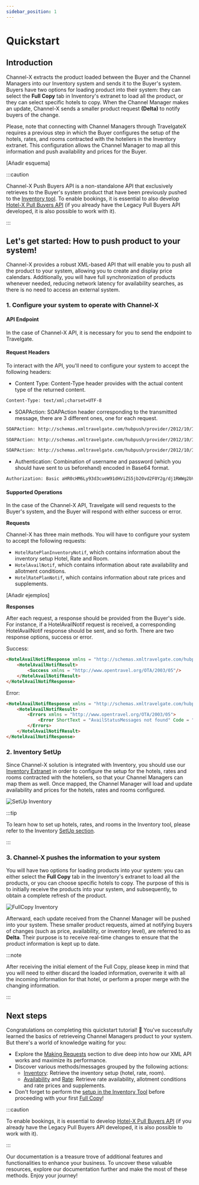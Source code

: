 ```yaml
---
sidebar_position: 1
---
```


# Quickstart

## Introduction

Channel-X extracts the product loaded between the Buyer and the Channel Managers into our Inventory system and sends it to the Buyer's system. Buyers have two options for loading product into their system: they can select the **Full Copy** tab in Inventory's extranet to load all the product, or they can select specific hotels to copy. When the Channel Manager makes an update, Channel-X sends a smaller product request **(Delta)** to notify buyers of the change.

Please, note that connecting with Channel Managers through TravelgateX requires a previous step in which the Buyer configures the setup of the hotels, rates, and rooms contracted with the hoteliers in the Inventory extranet. This configuration allows the Channel Manager to map all this information and push availability and prices for the Buyer.

[Añadir esquema]


:::caution

Channel-X Push Buyers API is a non-standalone API that exclusively retrieves to the Buyer's system product that have been previously pushed to the [Inventory tool](https://inventory.xmltravelgate.com/Account/Login?ReturnUrl=%2f). To enable bookings, it is essential to also develop [Hotel-X Pull Buyers API](../hotel-x-pull-buyers-api/quickstart) (if you already have the Legacy Pull Buyers API developed, it is also possible to work with it).

:::

## Let's get started: How to push product to your system!

Channel-X provides a robust XML-based API that will enable you to push all the product to your system, allowing you to create and display price calendars. Additionally, you will have full synchronization of products whenever needed, reducing network latency for availability searches, as there is no need to access an external system.

### 1. Configure your system to operate with Channel-X

#### API Endpoint

In the case of Channel-X API, it is necessary for you to send the endpoint to Travelgate.

#### Request Headers

To interact with the API, you'll need to configure your system to accept the following headers:

* Content Type: Content-Type header provides with the actual content type of the returned content.

```html
Content-Type: text/xml;charset=UTF-8
``` 

* SOAPAction: SOAPAction header corresponding to the transmitted message, there are 3 different ones, one for each request.

```html
SOAPAction: http://schemas.xmltravelgate.com/hubpush/provider/2012/10/IProviderGen/HotelRatePlanInventoryNotif
```

```html
SOAPAction: http://schemas.xmltravelgate.com/hubpush/provider/2012/10/IProviderGen/HotelAvailNotif
```

```html
SOAPAction: http://schemas.xmltravelgate.com/hubpush/provider/2012/10/IProviderGen/HotelRatePlanNotif
```

* Authentication: Combination of username and password (which you should have sent to us beforehand) encoded in Base64 format.

```html
Authorization: Basic aHR0cHM6Ly93d3cueW91dHViZS5jb20vd2F0Y2g/dj1RWWg2bVlJSkcyWQ==
``` 

#### Supported Operations

In the case of the Channel-X API, Travelgate will send requests to the Buyer's system, and the Buyer will respond with either success or error.

**Requests**

Channel-X has three main methods. You will have to configure your system to accept the following requests: 
* `HotelRatePlanInventoryNotif`, which contains information about the inventory setup Hotel, Rate and Room.
* `HotelAvailNotif`, which contains information about rate availability and allotment conditions.
* `HotelRatePlanNotif`, which contains information about rate prices and supplements.

[Añadir ejemplos]

**Responses**

After each request, a response should be provided from the Buyer's side. For instance, if a HotelAvailNotif request is received, a corresponding HotelAvailNotif response should be sent, and so forth. There are two response options, success or error.

Success:

```html
<HotelAvailNotifResponse xmlns = "http://schemas.xmltravelgate.com/hubpush/provider/2012/10">
    <HotelAvailNotifResult>
        <Success xmlns = "http://www.opentravel.org/OTA/2003/05"/>
    </HotelAvailNotifResult>
</HotelAvailNotifResponse>
```

Error:

```html
<HotelAvailNotifResponse xmlns = "http://schemas.xmltravelgate.com/hubpush/provider/2012/10">
    <HotelAvailNotifResult>
        <Errors xmlns = "http://www.opentravel.org/OTA/2003/05">
            <Error ShortText = "AvailStatusMessages not found" Code = "2"/>
        </Errors>
    </HotelAvailNotifResult>
</HotelAvailNotifResponse>
```

### 2. Inventory SetUp

Since Channel-X solution is integrated with Inventory, you should use our [Inventory Extranet](https://inventory.xmltravelgate.com/Account/Login?ReturnUrl=%2f) in order to configure the setup for the hotels, rates and rooms contracted with the hoteliers, so that your Channel Managers can map them as well. Once mapped, the Channel Manager will load and update availability and prices for the hotels, rates and rooms configured.

![SetUp Inventory](../../../../static/img/docs/channel-x/setup-inventory.png)

:::tip

To learn how to set up hotels, rates, and rooms in the Inventory tool, please refer to the Inventory [SetUp section](#).

:::

### 3. Channel-X pushes the information to your system

You will have two options for loading products into your system: you can either select the **Full Copy** tab in the Inventory's extranet to load all the products, or you can choose specific hotels to copy. The purpose of this is to initially receive the products into your system, and subsequently, to obtain a complete refresh of the product.

![FullCopy Inventory](../../../../static/img/docs/channel-x/fullcopy-inventory.png)

Afterward, each update received from the Channel Manager will be pushed into your system. These smaller product requests, aimed at notifying buyers of changes (such as price, availability, or inventory level), are referred to as **Delta**. Their purpose is to receive real-time changes to ensure that the product information is kept up to date.

:::note

After receiving the initial element of the Full Copy, please keep in mind that you will need to either discard the loaded information, overwrite it with all the incoming information for that hotel, or perform a proper merge with the changing information.

:::

## Next steps

Congratulations on completing this quickstart tutorial! 🎉 You've successfully learned the basics of retrieveing Channel Managers product to your system. But there's a world of knowledge waiting for you:

- Explore the [Making Requests](../channel-x-push-buyers-api/making-requests/endpoint) section to dive deep into how our XML API works and maximize its performance.
- Discover various methods/messages grouped by the following actions:
    - [Inventory](../channel-x-push-buyers-api/availability-rates-and-inventory/inventory): Retrieve the inventory setup (hotel, rate, room).
    - [Availability](../channel-x-push-buyers-api/availability-rates-and-inventory/availability) and [Rate](../channel-x-push-buyers-api/availability-rates-and-inventory/rate): Retrieve rate availability, allotment conditions and rate prices and supplements.
- Don't forget to perform the [setup in the Inventory Tool](../channel-x-push-buyers-api/inventory-tool/inventory-tool) before proceeding with your first [Full Copy](../channel-x-push-buyers-api/fullcopy-and-deltas/fullcopy-and-deltas)!

:::caution

To enable bookings, it is essential to develop [Hotel-X Pull Buyers API](../hotel-x-pull-buyers-api/quickstart.mdx) (if you already have the Legacy Pull Buyers API developed, it is also possible to work with it).

:::

Our documentation is a treasure trove of additional features and functionalities to enhance your business. To uncover these valuable resources, explore our documentation further and make the most of these methods. Enjoy your journey!